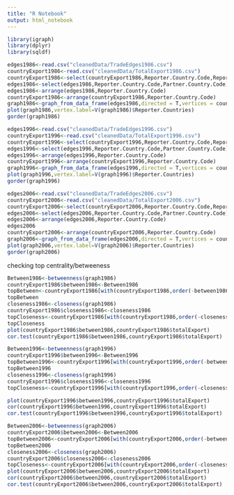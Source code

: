 ```yaml
---
title: "R Notebook"
output: html_notebook
---
```

```r
library(igraph)
library(dplyr)
library(sqldf)
```


```r
edges1986<-read.csv("cleanedData/TradeEdges1986.csv")
countryExport1986<-read.csv("cleanedData/TotalExport1986.csv")
countryExport1986<-select(countryExport1986,Reporter.Country.Code,Reporter.Countries,totalExport)
edges1986<-select(edges1986,Reporter.Country.Code,Partner.Country.Code)
edges1986<-arrange(edges1986,Reporter.Country.Code)
countryExport1986<-arrange(countryExport1986,Reporter.Country.Code)
graph1986<-graph_from_data_frame(edges1986,directed = T,vertices = countryExport1986)
plot(graph1986,vertex.label=V(graph1986)$Reporter.Countries)
gorder(graph1986)
```

```r
edges1996<-read.csv("cleanedData/TradeEdges1996.csv")
countryExport1996<-read.csv("cleanedData/TotalExport1996.csv")
countryExport1996<-select(countryExport1996,Reporter.Country.Code,Reporter.Countries,totalExport)
edges1996<-select(edges1996,Reporter.Country.Code,Partner.Country.Code)
edges1996<-arrange(edges1996,Reporter.Country.Code)
countryExport1996<-arrange(countryExport1996,Reporter.Country.Code)
graph1996<-graph_from_data_frame(edges1996,directed = T,vertices = countryExport1996)
plot(graph1996,vertex.label=V(graph1996)$Reporter.Countries)
gorder(graph1996)
```
```r
edges2006<-read.csv("cleanedData/TradeEdges2006.csv")
countryExport2006<-read.csv("cleanedData/TotalExport2006.csv")
countryExport2006<-select(countryExport2006,Reporter.Country.Code,Reporter.Countries,totalExport)
edges2006<-select(edges2006,Reporter.Country.Code,Partner.Country.Code)
edges2006<-arrange(edges2006,Reporter.Country.Code)
edges2006
countryExport2006<-arrange(countryExport2006,Reporter.Country.Code)
graph2006<-graph_from_data_frame(edges2006,directed = T,vertices = countryExport2006)
plot(graph2006,vertex.label=V(graph2006)$Reporter.Countries)
gorder(graph2006)
```
checking top centrality/betweeness


```r
Between1986<-betweenness(graph1986)
countryExport1986$between1986<-Between1986
topBetween<-countryExport1986[with(countryExport1986,order(-between1986)),]
topBetween
closeness1986<-closeness(graph1986)
countryExport1986$closeness1986<-closeness1986
topCloseness<-countryExport1986[with(countryExport1986,order(-closeness1986)),]
topCloseness
plot(countryExport1986$between1986,countryExport1986$totalExport)
cor.test(countryExport1986$between1986,countryExport1986$totalExport)
```
```r
Between1996<-betweenness(graph1996)
countryExport1996$between1996<-Between1996
topBetween1996<-countryExport1996[with(countryExport1996,order(-between1996)),]
topBetween1996
closeness1996<-closeness(graph1996)
countryExport1996$closeness1996<-closeness1996
topCloseness<-countryExport1996[with(countryExport1996,order(-closeness1996)),]

plot(countryExport1996$between1996,countryExport1996$totalExport)
cor(countryExport1996$between1996,countryExport1996$totalExport)
cor.test(countryExport1996$between1996,countryExport1996$totalExport)
```
```r
Between2006<-betweenness(graph2006)
countryExport2006$between2006<-Between2006
topBetween2006<-countryExport2006[with(countryExport2006,order(-between2006)),]
topBetween2006
closeness2006<-closeness(graph2006)
countryExport2006$closeness2006<-closeness2006
topCloseness<-countryExport2006[with(countryExport2006,order(-closeness2006)),]
plot(countryExport2006$between2006,countryExport2006$totalExport)
cor(countryExport2006$between2006,countryExport2006$totalExport)
cor.test(countryExport2006$between2006,countryExport2006$totalExport)
```


